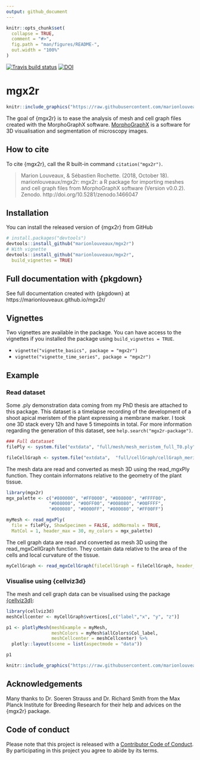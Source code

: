 ```yaml
---
output: github_document
---
```


<!-- README.md is generated from README.Rmd. Please edit that file -->

```r
knitr::opts_chunk$set(
  collapse = TRUE,
  comment = "#>",
  fig.path = "man/figures/README-",
  out.width = "100%"
)
```
 [![Travis build status](https://travis-ci.org/marionlouveaux/mgx2r.svg?branch=master)](https://travis-ci.org/marionlouveaux/mgx2r) [![DOI](https://zenodo.org/badge/136828022.svg)](https://zenodo.org/badge/latestdoi/136828022)
 
# mgx2r


```r
knitr::include_graphics("https://raw.githubusercontent.com/marionlouveaux/mgx2r/master/img/mgx2r_logo.png")
```

The goal of {mgx2r} is to ease the analysis of mesh and cell graph files created with the MorphoGraphX software. [MorphoGraphX](http://www.mpipz.mpg.de/MorphoGraphX) is a software for 3D visualisation and segmentation of microscopy images.

## How to cite

To cite {mgx2r}, call the R built-in command `citation("mgx2r")`.   

> Marion Louveaux, & Sébastien Rochette. (2018, October 18). marionlouveaux/mgx2r: mgx2r: a R package for importing meshes and cell graph files from MorphoGraphX software (Version v0.0.2). Zenodo. http://doi.org/10.5281/zenodo.1466047

## Installation

You can install the released version of {mgx2r} from GitHub

``` r
# install.packages("devtools")
devtools::install_github("marionlouveaux/mgx2r")
# With vignette
devtools::install_github("marionlouveaux/mgx2r",
  build_vignettes = TRUE)
```

## Full documentation with {pkgdown}

See full documentation created with {pkgdown} at https://marionlouveaux.github.io/mgx2r/

## Vignettes

Two vignettes are available in the package. You can have access to the vignettes if you installed the package using `build_vignettes = TRUE`.

- `vignette("vignette_basics", package = "mgx2r")`
- `vignette("vignette_time_series", package = "mgx2r")`

## Example
### Read dataset
Some .ply demonstration data coming from my PhD thesis are attached to this package. This dataset is a timelapse recording of the development of a shoot apical meristem of the plant \emph{Arabidopsis thaliana} expressing a membrane marker. I took one 3D stack every 12h and have 5 timepoints in total. For more information regarding the generation of this dataset, see `help.search("mgx2r-package")`.

```r
### Full datataset
filePly <- system.file("extdata", "full/mesh/mesh_meristem_full_T0.ply", package = "mgx2r")

fileCellGraph <- system.file("extdata",  "full/cellGraph/cellGraph_meristem_full_T0.ply", package = "mgx2r")
```

The mesh data are read and converted as mesh 3D using the read_mgxPly function. They contain informatons relative to the geometry of the plant tissue. 
```r
library(mgx2r)
mgx_palette <- c("#800000", "#FF0000", "#808000", "#FFFF00",
                "#008000", "#00FF00", "#008080", "#00FFFF",
                "#000080", "#0000FF", "#800080", "#FF00FF")

myMesh <- read_mgxPly(
  file = filePly, ShowSpecimen = FALSE, addNormals = TRUE,
  MatCol = 1, header_max = 30, my_colors = mgx_palette)
```

The cell graph data are read and converted as mesh 3D using the read_mgxCellGraph function. They contain data relative to the area of the cells and local curvature of the tissue.
```r
myCellGraph <- read_mgxCellGraph(fileCellGraph = fileCellGraph, header_max = 30)
```

### Visualise using {cellviz3d} 
The mesh and cell graph data can be visualised using the package [{cellviz3d}](https://github.com/marionlouveaux/cellviz3d):
```r
library(cellviz3d)
meshCellcenter <- myCellGraph$vertices[,c("label","x", "y", "z")]

p1 <- plotlyMesh(meshExample = myMesh,
                 meshColors = myMesh$allColors$Col_label,
                 meshCellcenter = meshCellcenter) %>%
  plotly::layout(scene = list(aspectmode = "data"))

p1
```

```r
knitr::include_graphics("https://raw.githubusercontent.com/marionlouveaux/mgx2r/master/inst/img/full/p1labels.png")
```

## Acknowledgements

Many thanks to Dr. Soeren Strauss and Dr. Richard Smith from the Max Planck Institute for Breeding Research for their help and advices on the {mgx2r} package. 

## Code of conduct

Please note that this project is released with a [Contributor Code of Conduct](CODE_OF_CONDUCT.md).
  By participating in this project you agree to abide by its terms.
